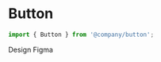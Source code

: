 

<!-- NOTES -->
<!-- Markdown as a child of JSX must be surrounded by empty lines. -->

# Button

```typescript
import { Button } from '@company/button';
```

<TabsState>
  <div id='Overview' title='Overview'>
    <MDXOverview />
  </div>
  <div id='Properties' title='Properties'>
    <ArgsTable />
  </div>
  <div id='Design' title='Design'>

Design Figma

  </div>
  <div id='Demos' title='Demos'>
    <Stories title="" includePrimary />
  </div>
</TabsState>
